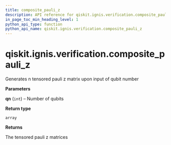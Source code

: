 ```yaml
---
title: composite_pauli_z
description: API reference for qiskit.ignis.verification.composite_pauli_z
in_page_toc_min_heading_level: 1
python_api_type: function
python_api_name: qiskit.ignis.verification.composite_pauli_z
---
```


<span id="qiskit-ignis-verification-composite-pauli-z" />

# qiskit.ignis.verification.composite\_pauli\_z

<Function id="qiskit.ignis.verification.composite_pauli_z" name="composite_pauli_z" isDedicatedPage={true} github="https://github.com/qiskit-community/qiskit-ignis/tree/stable/0.5/qiskit/ignis/verification/entanglement/analysis.py" signature="composite_pauli_z(qn)">
  Generates n tensored pauli z matrix upon input of qubit number

  **Parameters**

  **qn** (`int`) – Number of qubits

  **Return type**

  `array`

  **Returns**

  The tensored pauli z matrices
</Function>


